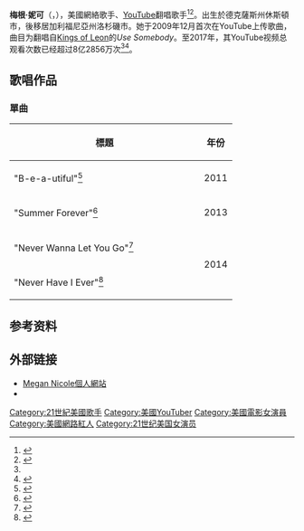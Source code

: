 {{noteTA
|T=zh-tw:梅根·妮可;zh-hk:美瑾·妮可;
}}
{{藝人
| image               = Megan Nicole Show Videodays 2014 01.JPG
| image_size          = 
| alt                 = 
| caption             = 
| 姓名        = Megan Nicole
| 外文名      = Megan Nicole Flores
| 類型        = 女歌手
| 國籍        = {{USA}}
| 出生日期    = {{birth date and age|1993|9|1}}
| 出生地點    = {{USA}}[[德克薩斯州|德克薩斯州]][[休斯敦|休斯敦]]
| 居住地    = {{USA}}[[加利福尼亞州|加利福尼亞州]][[洛杉磯|洛杉磯]]
| 職業        = [[歌手|網路歌手]]
| Years_active = 2009—至今
| 語言        = [[英文|英文]]
| 演奏樂器    = [[鋼琴|鋼琴]]、[[吉他|吉他]]等
}} 

'''梅根·妮可'''（{{lang-en|'''Megan Nicole'''}}，{{bd|1993年|9月1日}}），美國網絡歌手、[[YouTube|YouTube]]翻唱歌手<ref name=abc13>{{cite web|title=RADIO DISNEY STAR MEGAN NICOLE TO PERFORM AT MAGNIFICENT MILE LIGHTS FESTIVAL|url=http://abc13.com/archive/9337338/|publisher={{link-en|KTRK-TV|KTRK-TV|ABC 13}}|accessdate=2014-05-18|archive-date=2014-05-18|archive-url=https://web.archive.org/web/20140518175503/http://abc13.com/archive/9337338/|dead-url=no}}</ref><ref name="tribune">{{cite web|title=YouTube sensation Megan Nicole to appear at NW Family Expo in Tacoma|url=http://www.thenewstribune.com/2014/04/09/3141065/youtube-sensation-megan-nicole.html|publisher={{link-en|The News Tribune|The News Tribune}}|accessdate=2014-05-18|deadurl=yes|archiveurl=https://www.webcitation.org/6R4ym5o2Z?url=http://www.thenewstribune.com/2014/04/09/3141065/youtube-sensation-megan-nicole.html|archivedate=2014-07-15}}</ref>。出生於德克薩斯州休斯頓市，後移居加利福尼亞州洛杉磯市。她于2009年12月首次在YouTube上传歌曲，曲目为翻唱自[[Kings_of_Leon|Kings of Leon]]的''Use Somebody''。至2017年，其YouTube视频总观看次数已经超过8亿2856万次<ref name="tribune" /><ref name=bio>{{cite web|title=Megan Nicole - Biography|url=http://www.megannicolemusic.com/biography|accessdate=2014-05-18|deadurl=yes|archiveurl=https://web.archive.org/web/20140527215620/https://www.megannicolemusic.com/biography|archivedate=2014-05-27}}</ref>。

== 歌唱作品 ==
===單曲===
{| class="wikitable plainrowheaders" style="text-align:center;"
! scope="col" style="width:20em;"| 標題
! scope="col" | 年份
|-
! scope="row" | "B-e-a-utiful"<ref>{{cite web|title=iTunes - Music - B-E-A-Utiful - Single by Megan Nicole|url=http://itunes.apple.com/us/album/b-e-a-utiful-single/id551889145|website=iTunes|accessdate=2014-07-21|date=2012-08-21|archive-date=2014-09-02|archive-url=https://web.archive.org/web/20140902053848/https://itunes.apple.com/us/album/b-e-a-utiful-single/id551889145|dead-url=no}}</ref>
| 2011
|-
! scope="row" | "Summer Forever"<ref>{{cite web|title=iTunes - Music - Summer Forever - Single by Megan Nicole|url=http://itunes.apple.com/us/album/summer-forever-single/id649501619|website=iTunes|accessdate=2014-07-21|date=2013-05-28|archive-date=2014-08-08|archive-url=https://web.archive.org/web/20140808111310/https://itunes.apple.com/us/album/summer-forever-single/id649501619|dead-url=no}}</ref>
| 2013
|-
! scope="row" | "Never Wanna Let You Go"<ref>{{cite web|title=iTunes - Music - Never Wanna Let You Go - Single by Megan Nicole|url=http://itunes.apple.com/us/album/never-wanna-let-you-go-single/id842647716|website=iTunes|accessdate=2014-07-21|date=2014-03-18|archive-date=2015-05-05|archive-url=https://web.archive.org/web/20150505025639/https://itunes.apple.com/us/album/never-wanna-let-you-go-single/id842647716|dead-url=no}}</ref>
| rowspan=2 | 2014
|-
! scope="row" | "Never Have I Ever"<ref>{{cite web|title=iTunes - Music - Never Have I Ever - Single by Megan Nicole|url=http://itunes.apple.com/us/album/never-have-i-ever-single/id885636295|website=iTunes|accessdate=2014-07-21|date=2014-06-10|archive-date=2014-07-02|archive-url=https://web.archive.org/web/20140702184120/https://itunes.apple.com/us/album/never-have-i-ever-single/id885636295|dead-url=no}}</ref>
|}

== 参考资料 ==
{{reflist}}

== 外部链接 ==
* [http://www.megannicolemusic.com Megan Nicole個人網站] {{Wayback|url=http://www.megannicolemusic.com/ |date=20140517185018 }}
* {{youtube|user=megannicolesite}}

{{normdaten}}
{{DEFAULTSORT:Nicole, Megan}}
[[Category:21世紀美國歌手|Category:21世紀美國歌手]]
[[Category:美國YouTuber|Category:美國YouTuber]]
[[Category:美國電影女演員|Category:美國電影女演員]]
[[Category:美國網路紅人|Category:美國網路紅人]]
[[Category:21世纪美国女演员|Category:21世纪美国女演员]]
{{singer-stub}}
{{us-bio-stub}}